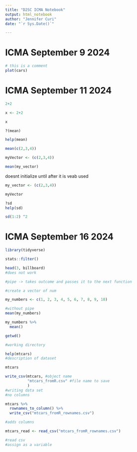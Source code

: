 ```yaml
---
title: "D2SC ICMA Notebook"
output: html_notebook
author: "Jennifer Curi"
date: "`r Sys.Date()`"

---
```


# ICMA September 9 2024

```r

# this is a comment
plot(cars)
```

# ICMA September 11 2024
```r

2+2

```

```r

x <- 2+2

```

```r

x 

```
```r

?(mean)

```


```r

help(mean)

```

```r

mean(c(2,3,4))

```

```r

myVector <- (c(2,3,4))

```

```r

mean(my_vector)

```
doesnt initialize until after it is veab used

```r

my_vector <- (c(2,3,4))

```

```r

myVector

```

```r

?sd
help(sd)

```

```r

sd(1:2) ^2

```



# ICMA September 16 2024

```r
library(tidyverse)
```

```r

stats::filter()

```

```r
head(3, billboard)
#does not work
```

```r

#pipe -> takes outcome and passes it to the next function 


```

```r
#create a vector of num

my_numbers <- c(1, 2, 3, 4, 5, 6, 7, 8, 9, 10)
```

```r

#without pipe
mean(my_numbers)


```


```r
my_numbers %>%
  mean()
```



```r
getwd()

#working directory
```


```r
help(mtcars)
#description of dataset
```


```r
mtcars
```






```r
write_csv(mtcars, #object name
          "mtcars_fromR.csv" #file name to save
          )
#writing data set
#no columns
```

```r
mtcars %>%
  rownames_to_column() %>%
  write_csv("mtcars_fromR_rownames.csv")

#adds columns
```


```r
mtcars_read <- read_csv("mtcars_fromR_rownames.csv")

#read csv
#assign as a variable

```
























